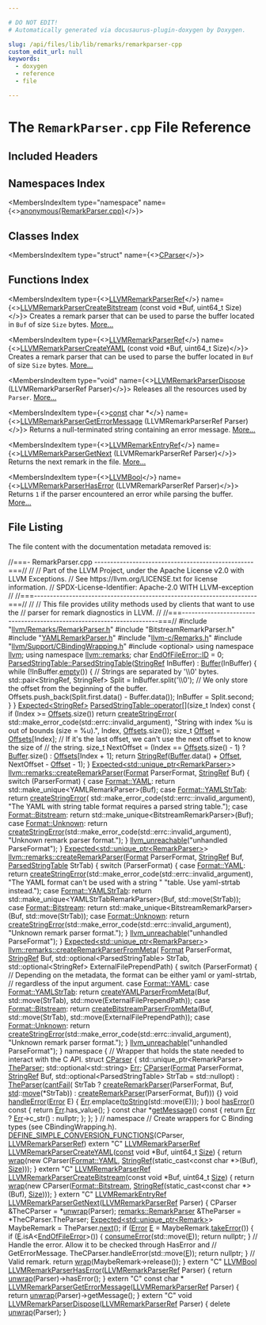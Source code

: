 ```yaml
---

# DO NOT EDIT!
# Automatically generated via docusaurus-plugin-doxygen by Doxygen.

slug: /api/files/lib/lib/remarks/remarkparser-cpp
custom_edit_url: null
keywords:
  - doxygen
  - reference
  - file

---
```





# The `RemarkParser.cpp` File Reference

<DoxygenPage pluginConfig={pluginConfig}>



## Included Headers

<IncludesList>
<IncludesListItem
  filePath="llvm/Remarks/RemarkParser.h"
  permalink="/docs/api/files/include/include/llvm/include/llvm/remarks/remarkparser-h"
  isLocal="true" />
<IncludesListItem
  filePath="BitstreamRemarkParser.h"
  permalink=""
  isLocal="true" />
<IncludesListItem
  filePath="YAMLRemarkParser.h"
  permalink="/docs/api/files/lib/lib/remarks/yamlremarkparser-h"
  isLocal="true" />
<IncludesListItem
  filePath="llvm-c/Remarks.h"
  permalink="/docs/api/files/include/include/llvm-c/remarks-h"
  isLocal="true" />
<IncludesListItem
  filePath="llvm/Support/CBindingWrapping.h"
  permalink="/docs/api/files/include/include/llvm/include/llvm/support/cbindingwrapping-h"
  isLocal="true" />
<IncludesListItem
  filePath="optional"
  permalink=""
  isLocal="false" />
</IncludesList>

## Namespaces Index

<MembersIndex>

<MembersIndexItem
  type="namespace"
  name={<><a href="/docs/api/namespaces/anonymous-remarkparser-cpp-">anonymous&#123;RemarkParser.cpp&#125;</a></>}>
</MembersIndexItem>

</MembersIndex>

## Classes Index

<MembersIndex>

<MembersIndexItem
  type="struct"
  name={<><a href="/docs/api/structs/anonymous-namespace-remarkparser-cpp-/cparser">CParser</a></>}>
</MembersIndexItem>

</MembersIndex>

## Functions Index

<MembersIndex>

<MembersIndexItem
  type={<><a href="/docs/api/groups/llvmcremarks/#ga8065752effe66fd6b55586f04028cccd">LLVMRemarkParserRef</a></>}
  name={<><a href="/docs/api/groups/llvmcremarks/#ga3876e400217122e91a34c002981bc82d">LLVMRemarkParserCreateBitstream</a> (const void &#42;Buf, uint64&#95;t Size)</>}>
Creates a remark parser that can be used to parse the buffer located in <code>Buf</code> of size <code>Size</code> bytes. <a href="/docs/api/groups/llvmcremarks/#ga3876e400217122e91a34c002981bc82d">More...</a>
</MembersIndexItem>

<MembersIndexItem
  type={<><a href="/docs/api/groups/llvmcremarks/#ga8065752effe66fd6b55586f04028cccd">LLVMRemarkParserRef</a></>}
  name={<><a href="/docs/api/groups/llvmcremarks/#ga67a4d14fa2dd7a2908b0888dc1ffbd8d">LLVMRemarkParserCreateYAML</a> (const void &#42;Buf, uint64&#95;t Size)</>}>
Creates a remark parser that can be used to parse the buffer located in <code>Buf</code> of size <code>Size</code> bytes. <a href="/docs/api/groups/llvmcremarks/#ga67a4d14fa2dd7a2908b0888dc1ffbd8d">More...</a>
</MembersIndexItem>

<MembersIndexItem
  type="void"
  name={<><a href="/docs/api/groups/llvmcremarks/#gad7ebecfc91d543900784cb97c6302d47">LLVMRemarkParserDispose</a> (LLVMRemarkParserRef Parser)</>}>
Releases all the resources used by <code>Parser</code>. <a href="/docs/api/groups/llvmcremarks/#gad7ebecfc91d543900784cb97c6302d47">More...</a>
</MembersIndexItem>

<MembersIndexItem
  type={<><a href="/docs/api/files/lib/lib/target/lib/target/aarch64/aarch64promoteconstant-cpp/#a90f8350fecae261c25be85d38b451bff">const</a> char &#42;</>}
  name={<><a href="/docs/api/groups/llvmcremarks/#gab870147e749d296c569783d7539b6656">LLVMRemarkParserGetErrorMessage</a> (LLVMRemarkParserRef Parser)</>}>
Returns a null-terminated string containing an error message. <a href="/docs/api/groups/llvmcremarks/#gab870147e749d296c569783d7539b6656">More...</a>
</MembersIndexItem>

<MembersIndexItem
  type={<><a href="/docs/api/groups/llvmcremarks/#ga124978db2f97610eed656328fe801d64">LLVMRemarkEntryRef</a></>}
  name={<><a href="/docs/api/groups/llvmcremarks/#gada1d7ab2d57b735d67fa095bc099cc7f">LLVMRemarkParserGetNext</a> (LLVMRemarkParserRef Parser)</>}>
Returns the next remark in the file. <a href="/docs/api/groups/llvmcremarks/#gada1d7ab2d57b735d67fa095bc099cc7f">More...</a>
</MembersIndexItem>

<MembersIndexItem
  type={<><a href="/docs/api/groups/llvmcsupporttypes/#ga209de0bceb13179a973c6a45211617bd">LLVMBool</a></>}
  name={<><a href="/docs/api/groups/llvmcremarks/#ga88083b5d141c27d1dd14dc4d2f0f81a2">LLVMRemarkParserHasError</a> (LLVMRemarkParserRef Parser)</>}>
Returns <code>1</code> if the parser encountered an error while parsing the buffer. <a href="/docs/api/groups/llvmcremarks/#ga88083b5d141c27d1dd14dc4d2f0f81a2">More...</a>
</MembersIndexItem>

</MembersIndex>


## File Listing

The file content with the documentation metadata removed is:

<ProgramListing>

<Link id="l00001" /><CodeLine lineNumber="1"><span class="doxyHighlightComment">//===- RemarkParser.cpp --------------------------------------------------===//</span></CodeLine>
<Link id="l00002" /><CodeLine lineNumber="2"><span class="doxyHighlightComment">//</span></CodeLine>
<Link id="l00003" /><CodeLine lineNumber="3"><span class="doxyHighlightComment">// Part of the LLVM Project, under the Apache License v2.0 with LLVM Exceptions.</span></CodeLine>
<Link id="l00004" /><CodeLine lineNumber="4"><span class="doxyHighlightComment">// See https://llvm.org/LICENSE.txt for license information.</span></CodeLine>
<Link id="l00005" /><CodeLine lineNumber="5"><span class="doxyHighlightComment">// SPDX-License-Identifier: Apache-2.0 WITH LLVM-exception</span></CodeLine>
<Link id="l00006" /><CodeLine lineNumber="6"><span class="doxyHighlightComment">//</span></CodeLine>
<Link id="l00007" /><CodeLine lineNumber="7"><span class="doxyHighlightComment">//===----------------------------------------------------------------------===//</span></CodeLine>
<Link id="l00008" /><CodeLine lineNumber="8"><span class="doxyHighlightComment">//</span></CodeLine>
<Link id="l00009" /><CodeLine lineNumber="9"><span class="doxyHighlightComment">// This file provides utility methods used by clients that want to use the</span></CodeLine>
<Link id="l00010" /><CodeLine lineNumber="10"><span class="doxyHighlightComment">// parser for remark diagnostics in LLVM.</span></CodeLine>
<Link id="l00011" /><CodeLine lineNumber="11"><span class="doxyHighlightComment">//</span></CodeLine>
<Link id="l00012" /><CodeLine lineNumber="12"><span class="doxyHighlightComment">//===----------------------------------------------------------------------===//</span></CodeLine>
<Link id="l00013" /><CodeLine lineNumber="13"></CodeLine>
<Link id="l00014" /><CodeLine lineNumber="14"><span class="doxyHighlightPreprocessor">#include &quot;<a href="/docs/api/files/include/include/llvm/include/llvm/remarks/remarkparser-h">llvm/Remarks/RemarkParser.h</a>&quot;</span></CodeLine>
<Link id="l00015" /><CodeLine lineNumber="15"><span class="doxyHighlightPreprocessor">#include &quot;BitstreamRemarkParser.h&quot;</span></CodeLine>
<Link id="l00016" /><CodeLine lineNumber="16"><span class="doxyHighlightPreprocessor">#include &quot;<a href="/docs/api/files/lib/lib/remarks/yamlremarkparser-h">YAMLRemarkParser.h</a>&quot;</span></CodeLine>
<Link id="l00017" /><CodeLine lineNumber="17"><span class="doxyHighlightPreprocessor">#include &quot;<a href="/docs/api/files/include/include/llvm-c/remarks-h">llvm-c/Remarks.h</a>&quot;</span></CodeLine>
<Link id="l00018" /><CodeLine lineNumber="18"><span class="doxyHighlightPreprocessor">#include &quot;<a href="/docs/api/files/include/include/llvm/include/llvm/support/cbindingwrapping-h">llvm/Support/CBindingWrapping.h</a>&quot;</span></CodeLine>
<Link id="l00019" /><CodeLine lineNumber="19"><span class="doxyHighlightPreprocessor">#include &lt;optional&gt;</span></CodeLine>
<Link id="l00020" /><CodeLine lineNumber="20"></CodeLine>
<Link id="l00021" /><CodeLine lineNumber="21"><span class="doxyHighlightKeyword">using namespace </span><span class="doxyHighlight"><a href="/docs/api/namespaces/llvm">llvm</a>;</span></CodeLine>
<Link id="l00022" /><CodeLine lineNumber="22"><span class="doxyHighlightKeyword">using namespace </span><span class="doxyHighlight"><a href="/docs/api/namespaces/llvm/remarks">llvm::remarks</a>;</span></CodeLine>
<Link id="l00023" /><CodeLine lineNumber="23"></CodeLine>
<Link id="l00024" /><CodeLine lineNumber="24"><span class="doxyHighlightKeywordType">char</span><span class="doxyHighlight"> <a href="/docs/api/classes/llvm/remarks/endoffileerror/#a7755a450b722c556c1517df75e27bfb9">EndOfFileError::ID</a> = 0;</span></CodeLine>
<Link id="l00025" /><CodeLine lineNumber="25"></CodeLine>
<Link id="l00026" /><CodeLine lineNumber="26" lineLink="/docs/api/structs/llvm/remarks/parsedstringtable/#ade4e99d5844b81145b0a95e2102e8bd4"><span class="doxyHighlight"><a href="/docs/api/structs/llvm/remarks/parsedstringtable/#ade4e99d5844b81145b0a95e2102e8bd4">ParsedStringTable::ParsedStringTable</a>(<a href="/docs/api/classes/llvm/stringref">StringRef</a> InBuffer) : <a href="/docs/api/structs/llvm/remarks/parsedstringtable/#a988d492ea778ee61446b6172408ebaf2">Buffer</a>(InBuffer) &#123;</span></CodeLine>
<Link id="l00027" /><CodeLine lineNumber="27"><span class="doxyHighlight">  </span><span class="doxyHighlightKeywordFlow">while</span><span class="doxyHighlight"> (!InBuffer.<a href="/docs/api/classes/llvm/stringref/#a2dc80c585ad5882da8cae7b5968f7e74">empty</a>()) &#123;</span></CodeLine>
<Link id="l00028" /><CodeLine lineNumber="28"><span class="doxyHighlight">    </span><span class="doxyHighlightComment">// Strings are separated by &#39;\\0&#39; bytes.</span></CodeLine>
<Link id="l00029" /><CodeLine lineNumber="29"><span class="doxyHighlight">    std::pair&lt;StringRef, StringRef&gt; Split = InBuffer.split(</span><span class="doxyHighlightStringLiteral">&#39;\\0&#39;</span><span class="doxyHighlight">);</span></CodeLine>
<Link id="l00030" /><CodeLine lineNumber="30"><span class="doxyHighlight">    </span><span class="doxyHighlightComment">// We only store the offset from the beginning of the buffer.</span></CodeLine>
<Link id="l00031" /><CodeLine lineNumber="31"><span class="doxyHighlight">    Offsets.push&#95;back(Split.first.data() - Buffer.data());</span></CodeLine>
<Link id="l00032" /><CodeLine lineNumber="32"><span class="doxyHighlight">    InBuffer = Split.second;</span></CodeLine>
<Link id="l00033" /><CodeLine lineNumber="33"><span class="doxyHighlight">  &#125;</span></CodeLine>
<Link id="l00034" /><CodeLine lineNumber="34"><span class="doxyHighlight">&#125;</span></CodeLine>
<Link id="l00035" /><CodeLine lineNumber="35"></CodeLine>
<Link id="l00036" /><CodeLine lineNumber="36" lineLink="/docs/api/structs/llvm/remarks/parsedstringtable/#a1d30d05532bbb89c392e15229d34331a"><span class="doxyHighlight"><a href="/docs/api/classes/llvm/expected">Expected&lt;StringRef&gt;</a> <a href="/docs/api/structs/llvm/remarks/parsedstringtable/#a1d30d05532bbb89c392e15229d34331a">ParsedStringTable::operator&#91;&#93;</a>(</span><span class="doxyHighlightKeywordType">size&#95;t</span><span class="doxyHighlight"> Index)</span><span class="doxyHighlightKeyword"> const </span><span class="doxyHighlight">&#123;</span></CodeLine>
<Link id="l00037" /><CodeLine lineNumber="37"><span class="doxyHighlight">  </span><span class="doxyHighlightKeywordFlow">if</span><span class="doxyHighlight"> (Index &gt;= <a href="/docs/api/structs/llvm/remarks/parsedstringtable/#a43fd6579c3145b4bd9cb2fe8fda0838b">Offsets</a>.size())</span></CodeLine>
<Link id="l00038" /><CodeLine lineNumber="38"><span class="doxyHighlight">    </span><span class="doxyHighlightKeywordFlow">return</span><span class="doxyHighlight"> <a href="/docs/api/namespaces/llvm/#a4d2fd926089a58d482fb67a362e11bad">createStringError</a>(</span></CodeLine>
<Link id="l00039" /><CodeLine lineNumber="39"><span class="doxyHighlight">        std::make&#95;error&#95;code(std::errc::invalid&#95;argument),</span></CodeLine>
<Link id="l00040" /><CodeLine lineNumber="40"><span class="doxyHighlight">        </span><span class="doxyHighlightStringLiteral">&quot;String with index %u is out of bounds (size = %u).&quot;</span><span class="doxyHighlight">, Index,</span></CodeLine>
<Link id="l00041" /><CodeLine lineNumber="41"><span class="doxyHighlight">        <a href="/docs/api/structs/llvm/remarks/parsedstringtable/#a43fd6579c3145b4bd9cb2fe8fda0838b">Offsets</a>.size());</span></CodeLine>
<Link id="l00042" /><CodeLine lineNumber="42"></CodeLine>
<Link id="l00043" /><CodeLine lineNumber="43"><span class="doxyHighlight">  </span><span class="doxyHighlightKeywordType">size&#95;t</span><span class="doxyHighlight"> <a href="/docs/api/namespaces/llvm/#a05f5b9a11bdcc5feba62899f95dcf878a3134224cba2545bc57954d3b072aebb4">Offset</a> = <a href="/docs/api/structs/llvm/remarks/parsedstringtable/#a43fd6579c3145b4bd9cb2fe8fda0838b">Offsets</a>&#91;Index&#93;;</span></CodeLine>
<Link id="l00044" /><CodeLine lineNumber="44"><span class="doxyHighlight">  </span><span class="doxyHighlightComment">// If it&#39;s the last offset, we can&#39;t use the next offset to know the size of</span></CodeLine>
<Link id="l00045" /><CodeLine lineNumber="45"><span class="doxyHighlight">  </span><span class="doxyHighlightComment">// the string.</span></CodeLine>
<Link id="l00046" /><CodeLine lineNumber="46"><span class="doxyHighlight">  </span><span class="doxyHighlightKeywordType">size&#95;t</span><span class="doxyHighlight"> NextOffset =</span></CodeLine>
<Link id="l00047" /><CodeLine lineNumber="47"><span class="doxyHighlight">      (Index == <a href="/docs/api/structs/llvm/remarks/parsedstringtable/#a43fd6579c3145b4bd9cb2fe8fda0838b">Offsets</a>.size() - 1) ? <a href="/docs/api/structs/llvm/remarks/parsedstringtable/#a988d492ea778ee61446b6172408ebaf2">Buffer</a>.size() : <a href="/docs/api/structs/llvm/remarks/parsedstringtable/#a43fd6579c3145b4bd9cb2fe8fda0838b">Offsets</a>&#91;Index + 1&#93;;</span></CodeLine>
<Link id="l00048" /><CodeLine lineNumber="48"><span class="doxyHighlight">  </span><span class="doxyHighlightKeywordFlow">return</span><span class="doxyHighlight"> <a href="/docs/api/classes/llvm/stringref">StringRef</a>(<a href="/docs/api/structs/llvm/remarks/parsedstringtable/#a988d492ea778ee61446b6172408ebaf2">Buffer</a>.data() + <a href="/docs/api/namespaces/llvm/#a05f5b9a11bdcc5feba62899f95dcf878a3134224cba2545bc57954d3b072aebb4">Offset</a>, NextOffset - <a href="/docs/api/namespaces/llvm/#a05f5b9a11bdcc5feba62899f95dcf878a3134224cba2545bc57954d3b072aebb4">Offset</a> - 1);</span></CodeLine>
<Link id="l00049" /><CodeLine lineNumber="49"><span class="doxyHighlight">&#125;</span></CodeLine>
<Link id="l00050" /><CodeLine lineNumber="50"></CodeLine>
<Link id="l00051" /><CodeLine lineNumber="51"><span class="doxyHighlight"><a href="/docs/api/classes/llvm/expected">Expected&lt;std::unique&#95;ptr&lt;RemarkParser&gt;</a>&gt;</span></CodeLine>
<Link id="l00052" /><CodeLine lineNumber="52" lineLink="/docs/api/namespaces/llvm/remarks/#a9d841f37708f19fa03308aa42b168c14"><span class="doxyHighlight"><a href="/docs/api/namespaces/llvm/remarks/#a9d841f37708f19fa03308aa42b168c14">llvm::remarks::createRemarkParser</a>(<a href="/docs/api/namespaces/llvm/remarks/#a6e038f443b9029221c590524f08be0be">Format</a> ParserFormat, <a href="/docs/api/classes/llvm/stringref">StringRef</a> Buf) &#123;</span></CodeLine>
<Link id="l00053" /><CodeLine lineNumber="53"><span class="doxyHighlight">  </span><span class="doxyHighlightKeywordFlow">switch</span><span class="doxyHighlight"> (ParserFormat) &#123;</span></CodeLine>
<Link id="l00054" /><CodeLine lineNumber="54"><span class="doxyHighlight">  </span><span class="doxyHighlightKeywordFlow">case</span><span class="doxyHighlight"> <a href="/docs/api/namespaces/llvm/remarks/#a6e038f443b9029221c590524f08be0bea9463f87bbed1fcdacfb8d40e185ca2bc">Format::YAML</a>:</span></CodeLine>
<Link id="l00055" /><CodeLine lineNumber="55"><span class="doxyHighlight">    </span><span class="doxyHighlightKeywordFlow">return</span><span class="doxyHighlight"> std::make&#95;unique&lt;YAMLRemarkParser&gt;(Buf);</span></CodeLine>
<Link id="l00056" /><CodeLine lineNumber="56"><span class="doxyHighlight">  </span><span class="doxyHighlightKeywordFlow">case</span><span class="doxyHighlight"> <a href="/docs/api/namespaces/llvm/remarks/#a6e038f443b9029221c590524f08be0bea8bc4f729719767dd102c6ac3e55adf1d">Format::YAMLStrTab</a>:</span></CodeLine>
<Link id="l00057" /><CodeLine lineNumber="57"><span class="doxyHighlight">    </span><span class="doxyHighlightKeywordFlow">return</span><span class="doxyHighlight"> <a href="/docs/api/namespaces/llvm/#a4d2fd926089a58d482fb67a362e11bad">createStringError</a>(</span></CodeLine>
<Link id="l00058" /><CodeLine lineNumber="58"><span class="doxyHighlight">        std::make&#95;error&#95;code(std::errc::invalid&#95;argument),</span></CodeLine>
<Link id="l00059" /><CodeLine lineNumber="59"><span class="doxyHighlight">        </span><span class="doxyHighlightStringLiteral">&quot;The YAML with string table format requires a parsed string table.&quot;</span><span class="doxyHighlight">);</span></CodeLine>
<Link id="l00060" /><CodeLine lineNumber="60"><span class="doxyHighlight">  </span><span class="doxyHighlightKeywordFlow">case</span><span class="doxyHighlight"> <a href="/docs/api/namespaces/llvm/remarks/#a6e038f443b9029221c590524f08be0bea0b79eab5aacf81d139c4eaec818a549a">Format::Bitstream</a>:</span></CodeLine>
<Link id="l00061" /><CodeLine lineNumber="61"><span class="doxyHighlight">    </span><span class="doxyHighlightKeywordFlow">return</span><span class="doxyHighlight"> std::make&#95;unique&lt;BitstreamRemarkParser&gt;(Buf);</span></CodeLine>
<Link id="l00062" /><CodeLine lineNumber="62"><span class="doxyHighlight">  </span><span class="doxyHighlightKeywordFlow">case</span><span class="doxyHighlight"> <a href="/docs/api/namespaces/llvm/remarks/#a6e038f443b9029221c590524f08be0bea88183b946cc5f0e8c96b2e66e1c74a7e">Format::Unknown</a>:</span></CodeLine>
<Link id="l00063" /><CodeLine lineNumber="63"><span class="doxyHighlight">    </span><span class="doxyHighlightKeywordFlow">return</span><span class="doxyHighlight"> <a href="/docs/api/namespaces/llvm/#a4d2fd926089a58d482fb67a362e11bad">createStringError</a>(std::make&#95;error&#95;code(std::errc::invalid&#95;argument),</span></CodeLine>
<Link id="l00064" /><CodeLine lineNumber="64"><span class="doxyHighlight">                             </span><span class="doxyHighlightStringLiteral">&quot;Unknown remark parser format.&quot;</span><span class="doxyHighlight">);</span></CodeLine>
<Link id="l00065" /><CodeLine lineNumber="65"><span class="doxyHighlight">  &#125;</span></CodeLine>
<Link id="l00066" /><CodeLine lineNumber="66"><span class="doxyHighlight">  <a href="/docs/api/files/include/include/llvm/include/llvm/support/errorhandling-h/#ace243f5c25697a1107cce46626b3dc94">llvm&#95;unreachable</a>(</span><span class="doxyHighlightStringLiteral">&quot;unhandled ParseFormat&quot;</span><span class="doxyHighlight">);</span></CodeLine>
<Link id="l00067" /><CodeLine lineNumber="67"><span class="doxyHighlight">&#125;</span></CodeLine>
<Link id="l00068" /><CodeLine lineNumber="68"></CodeLine>
<Link id="l00069" /><CodeLine lineNumber="69"><span class="doxyHighlight"><a href="/docs/api/classes/llvm/expected">Expected&lt;std::unique&#95;ptr&lt;RemarkParser&gt;</a>&gt;</span></CodeLine>
<Link id="l00070" /><CodeLine lineNumber="70" lineLink="/docs/api/namespaces/llvm/remarks/#a068a06d8af6a70bbf96e3941904670c4"><span class="doxyHighlight"><a href="/docs/api/namespaces/llvm/remarks/#a9d841f37708f19fa03308aa42b168c14">llvm::remarks::createRemarkParser</a>(<a href="/docs/api/namespaces/llvm/remarks/#a6e038f443b9029221c590524f08be0be">Format</a> ParserFormat, <a href="/docs/api/classes/llvm/stringref">StringRef</a> Buf,</span></CodeLine>
<Link id="l00071" /><CodeLine lineNumber="71"><span class="doxyHighlight">                                  <a href="/docs/api/structs/llvm/remarks/parsedstringtable">ParsedStringTable</a> StrTab) &#123;</span></CodeLine>
<Link id="l00072" /><CodeLine lineNumber="72"><span class="doxyHighlight">  </span><span class="doxyHighlightKeywordFlow">switch</span><span class="doxyHighlight"> (ParserFormat) &#123;</span></CodeLine>
<Link id="l00073" /><CodeLine lineNumber="73"><span class="doxyHighlight">  </span><span class="doxyHighlightKeywordFlow">case</span><span class="doxyHighlight"> <a href="/docs/api/namespaces/llvm/remarks/#a6e038f443b9029221c590524f08be0bea9463f87bbed1fcdacfb8d40e185ca2bc">Format::YAML</a>:</span></CodeLine>
<Link id="l00074" /><CodeLine lineNumber="74"><span class="doxyHighlight">    </span><span class="doxyHighlightKeywordFlow">return</span><span class="doxyHighlight"> <a href="/docs/api/namespaces/llvm/#a4d2fd926089a58d482fb67a362e11bad">createStringError</a>(std::make&#95;error&#95;code(std::errc::invalid&#95;argument),</span></CodeLine>
<Link id="l00075" /><CodeLine lineNumber="75"><span class="doxyHighlight">                             </span><span class="doxyHighlightStringLiteral">&quot;The YAML format can&#39;t be used with a string &quot;</span></CodeLine>
<Link id="l00076" /><CodeLine lineNumber="76"><span class="doxyHighlight">                             </span><span class="doxyHighlightStringLiteral">&quot;table. Use yaml-strtab instead.&quot;</span><span class="doxyHighlight">);</span></CodeLine>
<Link id="l00077" /><CodeLine lineNumber="77"><span class="doxyHighlight">  </span><span class="doxyHighlightKeywordFlow">case</span><span class="doxyHighlight"> <a href="/docs/api/namespaces/llvm/remarks/#a6e038f443b9029221c590524f08be0bea8bc4f729719767dd102c6ac3e55adf1d">Format::YAMLStrTab</a>:</span></CodeLine>
<Link id="l00078" /><CodeLine lineNumber="78"><span class="doxyHighlight">    </span><span class="doxyHighlightKeywordFlow">return</span><span class="doxyHighlight"> std::make&#95;unique&lt;YAMLStrTabRemarkParser&gt;(Buf, std::move(StrTab));</span></CodeLine>
<Link id="l00079" /><CodeLine lineNumber="79"><span class="doxyHighlight">  </span><span class="doxyHighlightKeywordFlow">case</span><span class="doxyHighlight"> <a href="/docs/api/namespaces/llvm/remarks/#a6e038f443b9029221c590524f08be0bea0b79eab5aacf81d139c4eaec818a549a">Format::Bitstream</a>:</span></CodeLine>
<Link id="l00080" /><CodeLine lineNumber="80"><span class="doxyHighlight">    </span><span class="doxyHighlightKeywordFlow">return</span><span class="doxyHighlight"> std::make&#95;unique&lt;BitstreamRemarkParser&gt;(Buf, std::move(StrTab));</span></CodeLine>
<Link id="l00081" /><CodeLine lineNumber="81"><span class="doxyHighlight">  </span><span class="doxyHighlightKeywordFlow">case</span><span class="doxyHighlight"> <a href="/docs/api/namespaces/llvm/remarks/#a6e038f443b9029221c590524f08be0bea88183b946cc5f0e8c96b2e66e1c74a7e">Format::Unknown</a>:</span></CodeLine>
<Link id="l00082" /><CodeLine lineNumber="82"><span class="doxyHighlight">    </span><span class="doxyHighlightKeywordFlow">return</span><span class="doxyHighlight"> <a href="/docs/api/namespaces/llvm/#a4d2fd926089a58d482fb67a362e11bad">createStringError</a>(std::make&#95;error&#95;code(std::errc::invalid&#95;argument),</span></CodeLine>
<Link id="l00083" /><CodeLine lineNumber="83"><span class="doxyHighlight">                             </span><span class="doxyHighlightStringLiteral">&quot;Unknown remark parser format.&quot;</span><span class="doxyHighlight">);</span></CodeLine>
<Link id="l00084" /><CodeLine lineNumber="84"><span class="doxyHighlight">  &#125;</span></CodeLine>
<Link id="l00085" /><CodeLine lineNumber="85"><span class="doxyHighlight">  <a href="/docs/api/files/include/include/llvm/include/llvm/support/errorhandling-h/#ace243f5c25697a1107cce46626b3dc94">llvm&#95;unreachable</a>(</span><span class="doxyHighlightStringLiteral">&quot;unhandled ParseFormat&quot;</span><span class="doxyHighlight">);</span></CodeLine>
<Link id="l00086" /><CodeLine lineNumber="86"><span class="doxyHighlight">&#125;</span></CodeLine>
<Link id="l00087" /><CodeLine lineNumber="87"></CodeLine>
<Link id="l00088" /><CodeLine lineNumber="88"><span class="doxyHighlight"><a href="/docs/api/classes/llvm/expected">Expected&lt;std::unique&#95;ptr&lt;RemarkParser&gt;</a>&gt;</span></CodeLine>
<Link id="l00089" /><CodeLine lineNumber="89" lineLink="/docs/api/namespaces/llvm/remarks/#a9b0d185878d538e933f92e5827653169"><span class="doxyHighlight"><a href="/docs/api/namespaces/llvm/remarks/#a9b0d185878d538e933f92e5827653169">llvm::remarks::createRemarkParserFromMeta</a>(</span></CodeLine>
<Link id="l00090" /><CodeLine lineNumber="90"><span class="doxyHighlight">    <a href="/docs/api/namespaces/llvm/remarks/#a6e038f443b9029221c590524f08be0be">Format</a> ParserFormat, <a href="/docs/api/classes/llvm/stringref">StringRef</a> Buf, std::optional&lt;ParsedStringTable&gt; StrTab,</span></CodeLine>
<Link id="l00091" /><CodeLine lineNumber="91"><span class="doxyHighlight">    std::optional&lt;StringRef&gt; ExternalFilePrependPath) &#123;</span></CodeLine>
<Link id="l00092" /><CodeLine lineNumber="92"><span class="doxyHighlight">  </span><span class="doxyHighlightKeywordFlow">switch</span><span class="doxyHighlight"> (ParserFormat) &#123;</span></CodeLine>
<Link id="l00093" /><CodeLine lineNumber="93"><span class="doxyHighlight">  </span><span class="doxyHighlightComment">// Depending on the metadata, the format can be either yaml or yaml-strtab,</span></CodeLine>
<Link id="l00094" /><CodeLine lineNumber="94"><span class="doxyHighlight">  </span><span class="doxyHighlightComment">// regardless of the input argument.</span></CodeLine>
<Link id="l00095" /><CodeLine lineNumber="95"><span class="doxyHighlight">  </span><span class="doxyHighlightKeywordFlow">case</span><span class="doxyHighlight"> <a href="/docs/api/namespaces/llvm/remarks/#a6e038f443b9029221c590524f08be0bea9463f87bbed1fcdacfb8d40e185ca2bc">Format::YAML</a>:</span></CodeLine>
<Link id="l00096" /><CodeLine lineNumber="96"><span class="doxyHighlight">  </span><span class="doxyHighlightKeywordFlow">case</span><span class="doxyHighlight"> <a href="/docs/api/namespaces/llvm/remarks/#a6e038f443b9029221c590524f08be0bea8bc4f729719767dd102c6ac3e55adf1d">Format::YAMLStrTab</a>:</span></CodeLine>
<Link id="l00097" /><CodeLine lineNumber="97"><span class="doxyHighlight">    </span><span class="doxyHighlightKeywordFlow">return</span><span class="doxyHighlight"> <a href="/docs/api/namespaces/llvm/remarks/#ae465be28151991b2345f467899ddb5e5">createYAMLParserFromMeta</a>(Buf, std::move(StrTab),</span></CodeLine>
<Link id="l00098" /><CodeLine lineNumber="98"><span class="doxyHighlight">                                    std::move(ExternalFilePrependPath));</span></CodeLine>
<Link id="l00099" /><CodeLine lineNumber="99"><span class="doxyHighlight">  </span><span class="doxyHighlightKeywordFlow">case</span><span class="doxyHighlight"> <a href="/docs/api/namespaces/llvm/remarks/#a6e038f443b9029221c590524f08be0bea0b79eab5aacf81d139c4eaec818a549a">Format::Bitstream</a>:</span></CodeLine>
<Link id="l00100" /><CodeLine lineNumber="100"><span class="doxyHighlight">    </span><span class="doxyHighlightKeywordFlow">return</span><span class="doxyHighlight"> <a href="/docs/api/namespaces/llvm/remarks/#a2d4315e24acdc204396b98bcc90a1399">createBitstreamParserFromMeta</a>(Buf, std::move(StrTab),</span></CodeLine>
<Link id="l00101" /><CodeLine lineNumber="101"><span class="doxyHighlight">                                         std::move(ExternalFilePrependPath));</span></CodeLine>
<Link id="l00102" /><CodeLine lineNumber="102"><span class="doxyHighlight">  </span><span class="doxyHighlightKeywordFlow">case</span><span class="doxyHighlight"> <a href="/docs/api/namespaces/llvm/remarks/#a6e038f443b9029221c590524f08be0bea88183b946cc5f0e8c96b2e66e1c74a7e">Format::Unknown</a>:</span></CodeLine>
<Link id="l00103" /><CodeLine lineNumber="103"><span class="doxyHighlight">    </span><span class="doxyHighlightKeywordFlow">return</span><span class="doxyHighlight"> <a href="/docs/api/namespaces/llvm/#a4d2fd926089a58d482fb67a362e11bad">createStringError</a>(std::make&#95;error&#95;code(std::errc::invalid&#95;argument),</span></CodeLine>
<Link id="l00104" /><CodeLine lineNumber="104"><span class="doxyHighlight">                             </span><span class="doxyHighlightStringLiteral">&quot;Unknown remark parser format.&quot;</span><span class="doxyHighlight">);</span></CodeLine>
<Link id="l00105" /><CodeLine lineNumber="105"><span class="doxyHighlight">  &#125;</span></CodeLine>
<Link id="l00106" /><CodeLine lineNumber="106"><span class="doxyHighlight">  <a href="/docs/api/files/include/include/llvm/include/llvm/support/errorhandling-h/#ace243f5c25697a1107cce46626b3dc94">llvm&#95;unreachable</a>(</span><span class="doxyHighlightStringLiteral">&quot;unhandled ParseFormat&quot;</span><span class="doxyHighlight">);</span></CodeLine>
<Link id="l00107" /><CodeLine lineNumber="107"><span class="doxyHighlight">&#125;</span></CodeLine>
<Link id="l00108" /><CodeLine lineNumber="108"></CodeLine>
<Link id="l00109" /><CodeLine lineNumber="109" lineLink="/docs/api/namespaces/anonymous-remarkparser-cpp-"><span class="doxyHighlightKeyword">namespace </span><span class="doxyHighlight">&#123;</span></CodeLine>
<Link id="l00110" /><CodeLine lineNumber="110"><span class="doxyHighlightComment">// Wrapper that holds the state needed to interact with the C API.</span></CodeLine>
<Link id="l00111" /><CodeLine lineNumber="111" lineLink="/docs/api/structs/anonymous-namespace-remarkparser-cpp-/cparser"><span class="doxyHighlightKeyword">struct </span><span class="doxyHighlight"><a href="/docs/api/structs/anonymous-namespace-remarkparser-cpp-/cparser/#a08ab32cc551cee7304caae7163d83c76">CParser</a> &#123;</span></CodeLine>
<Link id="l00112" /><CodeLine lineNumber="112" lineLink="/docs/api/structs/anonymous-namespace-remarkparser-cpp-/cparser/#a1ce9791815d1023cb098d252d832b1ae"><span class="doxyHighlight">  std::unique&#95;ptr&lt;RemarkParser&gt; <a href="/docs/api/structs/anonymous-namespace-remarkparser-cpp-/cparser/#a1ce9791815d1023cb098d252d832b1ae">TheParser</a>;</span></CodeLine>
<Link id="l00113" /><CodeLine lineNumber="113" lineLink="/docs/api/structs/anonymous-namespace-remarkparser-cpp-/cparser/#a8e28c77fd70bd8b14f27079600b80151"><span class="doxyHighlight">  std::optional&lt;std::string&gt; <a href="/docs/api/structs/anonymous-namespace-remarkparser-cpp-/cparser/#a8e28c77fd70bd8b14f27079600b80151">Err</a>;</span></CodeLine>
<Link id="l00114" /><CodeLine lineNumber="114"></CodeLine>
<Link id="l00115" /><CodeLine lineNumber="115" lineLink="/docs/api/structs/anonymous-namespace-remarkparser-cpp-/cparser/#a08ab32cc551cee7304caae7163d83c76"><span class="doxyHighlight">  <a href="/docs/api/structs/anonymous-namespace-remarkparser-cpp-/cparser/#a08ab32cc551cee7304caae7163d83c76">CParser</a>(<a href="/docs/api/namespaces/llvm/remarks/#a6e038f443b9029221c590524f08be0be">Format</a> ParserFormat, <a href="/docs/api/classes/llvm/stringref">StringRef</a> Buf,</span></CodeLine>
<Link id="l00116" /><CodeLine lineNumber="116"><span class="doxyHighlight">          std::optional&lt;ParsedStringTable&gt; StrTab = std::nullopt)</span></CodeLine>
<Link id="l00117" /><CodeLine lineNumber="117"><span class="doxyHighlight">      : <a href="/docs/api/structs/anonymous-namespace-remarkparser-cpp-/cparser/#a1ce9791815d1023cb098d252d832b1ae">TheParser</a>(<a href="/docs/api/namespaces/llvm/#aa1e1474f15df639f0d874b21f15666f7">cantFail</a>(</span></CodeLine>
<Link id="l00118" /><CodeLine lineNumber="118"><span class="doxyHighlight">            StrTab ? <a href="/docs/api/namespaces/llvm/remarks/#a9d841f37708f19fa03308aa42b168c14">createRemarkParser</a>(ParserFormat, Buf, <a href="/docs/api/namespaces/std">std</a>::<a href="/docs/api/namespaces/llvm/#abfc9c7ecf70f66901e439f7c04ef3dbb">move</a>(&#42;StrTab))</span></CodeLine>
<Link id="l00119" /><CodeLine lineNumber="119"><span class="doxyHighlight">                   : <a href="/docs/api/namespaces/llvm/remarks/#a9d841f37708f19fa03308aa42b168c14">createRemarkParser</a>(ParserFormat, Buf))) &#123;&#125;</span></CodeLine>
<Link id="l00120" /><CodeLine lineNumber="120"></CodeLine>
<Link id="l00121" /><CodeLine lineNumber="121" lineLink="/docs/api/structs/anonymous-namespace-remarkparser-cpp-/cparser/#af2fb47846018a20a6a1826e34c1310d3"><span class="doxyHighlight">  </span><span class="doxyHighlightKeywordType">void</span><span class="doxyHighlight"> <a href="/docs/api/structs/anonymous-namespace-remarkparser-cpp-/cparser/#af2fb47846018a20a6a1826e34c1310d3">handleError</a>(<a href="/docs/api/classes/llvm/error">Error</a> E) &#123; <a href="/docs/api/structs/anonymous-namespace-remarkparser-cpp-/cparser/#a8e28c77fd70bd8b14f27079600b80151">Err</a>.emplace(<a href="/docs/api/namespaces/llvm/#aba83a013c55b19255697393a10d9165e">toString</a>(std::move(E))); &#125;</span></CodeLine>
<Link id="l00122" /><CodeLine lineNumber="122" lineLink="/docs/api/structs/anonymous-namespace-remarkparser-cpp-/cparser/#a7f014bd51db65f2d32e2d48948d0a3a4"><span class="doxyHighlight">  </span><span class="doxyHighlightKeywordType">bool</span><span class="doxyHighlight"> <a href="/docs/api/structs/anonymous-namespace-remarkparser-cpp-/cparser/#a7f014bd51db65f2d32e2d48948d0a3a4">hasError</a>()</span><span class="doxyHighlightKeyword"> const </span><span class="doxyHighlight">&#123; </span><span class="doxyHighlightKeywordFlow">return</span><span class="doxyHighlight"> <a href="/docs/api/structs/anonymous-namespace-remarkparser-cpp-/cparser/#a8e28c77fd70bd8b14f27079600b80151">Err</a>.has&#95;value(); &#125;</span></CodeLine>
<Link id="l00123" /><CodeLine lineNumber="123" lineLink="/docs/api/structs/anonymous-namespace-remarkparser-cpp-/cparser/#a03592bfc350777eccbe99c7b5d9e8251"><span class="doxyHighlight">  </span><span class="doxyHighlightKeyword">const</span><span class="doxyHighlight"> </span><span class="doxyHighlightKeywordType">char</span><span class="doxyHighlight"> &#42;<a href="/docs/api/structs/anonymous-namespace-remarkparser-cpp-/cparser/#a03592bfc350777eccbe99c7b5d9e8251">getMessage</a>()</span><span class="doxyHighlightKeyword"> const </span><span class="doxyHighlight">&#123; </span><span class="doxyHighlightKeywordFlow">return</span><span class="doxyHighlight"> <a href="/docs/api/structs/anonymous-namespace-remarkparser-cpp-/cparser/#a8e28c77fd70bd8b14f27079600b80151">Err</a> ? <a href="/docs/api/structs/anonymous-namespace-remarkparser-cpp-/cparser/#a8e28c77fd70bd8b14f27079600b80151">Err</a>-&gt;c&#95;str() : </span><span class="doxyHighlightKeyword">nullptr</span><span class="doxyHighlight">; &#125;;</span></CodeLine>
<Link id="l00124" /><CodeLine lineNumber="124"><span class="doxyHighlight">&#125;;</span></CodeLine>
<Link id="l00125" /><CodeLine lineNumber="125"><span class="doxyHighlight">&#125; </span><span class="doxyHighlightComment">// namespace</span></CodeLine>
<Link id="l00126" /><CodeLine lineNumber="126"></CodeLine>
<Link id="l00127" /><CodeLine lineNumber="127"><span class="doxyHighlightComment">// Create wrappers for C Binding types (see CBindingWrapping.h).</span></CodeLine>
<Link id="l00128" /><CodeLine lineNumber="128"><span class="doxyHighlight"><a href="/docs/api/files/include/include/llvm/include/llvm/support/cbindingwrapping-h/#a65c769c08fa9fee7f298ad9c9eee5e05">DEFINE&#95;SIMPLE&#95;CONVERSION&#95;FUNCTIONS</a>(CParser, <a href="/docs/api/groups/llvmcremarks/#ga8065752effe66fd6b55586f04028cccd">LLVMRemarkParserRef</a>)</span></CodeLine>
<Link id="l00129" /><CodeLine lineNumber="129"></CodeLine>
<Link id="l00130" /><CodeLine lineNumber="130" lineLink="/docs/api/groups/llvmcremarks/#ga67a4d14fa2dd7a2908b0888dc1ffbd8d"><span class="doxyHighlight">extern </span><span class="doxyHighlightStringLiteral">&quot;C&quot;</span><span class="doxyHighlight"> <a href="/docs/api/groups/llvmcremarks/#ga8065752effe66fd6b55586f04028cccd">LLVMRemarkParserRef</a> <a href="/docs/api/groups/llvmcremarks/#ga67a4d14fa2dd7a2908b0888dc1ffbd8d">LLVMRemarkParserCreateYAML</a>(<a href="/docs/api/files/lib/lib/target/lib/target/aarch64/aarch64promoteconstant-cpp/#a90f8350fecae261c25be85d38b451bff">const</a> </span><span class="doxyHighlightKeywordType">void</span><span class="doxyHighlight"> &#42;Buf,</span></CodeLine>
<Link id="l00131" /><CodeLine lineNumber="131"><span class="doxyHighlight">                                                          uint64&#95;t <a href="/docs/api/files/lib/lib/analysis/inlineorder-cpp/#a7ee6f0cb51c3b9056199e9a0001fe8c3a6f6cb72d544962fa333e2e34ce64f719">Size</a>) &#123;</span></CodeLine>
<Link id="l00132" /><CodeLine lineNumber="132"><span class="doxyHighlight">  </span><span class="doxyHighlightKeywordFlow">return</span><span class="doxyHighlight"> <a href="/docs/api/namespaces/llvm/#ac9a23c88949ad27ad62f0ee03254ee3a">wrap</a>(</span><span class="doxyHighlightKeyword">new</span><span class="doxyHighlight"> CParser(<a href="/docs/api/namespaces/llvm/remarks/#a6e038f443b9029221c590524f08be0bea9463f87bbed1fcdacfb8d40e185ca2bc">Format::YAML</a>,</span></CodeLine>
<Link id="l00133" /><CodeLine lineNumber="133"><span class="doxyHighlight">                          <a href="/docs/api/classes/llvm/stringref">StringRef</a>(</span><span class="doxyHighlightKeyword">static&#95;cast&lt;</span><span class="doxyHighlightKeyword">const </span><span class="doxyHighlightKeywordType">char</span><span class="doxyHighlight"> &#42;</span><span class="doxyHighlightKeyword">&gt;</span><span class="doxyHighlight">(Buf), <a href="/docs/api/files/lib/lib/analysis/inlineorder-cpp/#a7ee6f0cb51c3b9056199e9a0001fe8c3a6f6cb72d544962fa333e2e34ce64f719">Size</a>)));</span></CodeLine>
<Link id="l00134" /><CodeLine lineNumber="134"><span class="doxyHighlight">&#125;</span></CodeLine>
<Link id="l00135" /><CodeLine lineNumber="135"></CodeLine>
<Link id="l00136" /><CodeLine lineNumber="136" lineLink="/docs/api/groups/llvmcremarks/#ga3876e400217122e91a34c002981bc82d"><span class="doxyHighlightKeyword">extern</span><span class="doxyHighlight"> </span><span class="doxyHighlightStringLiteral">&quot;C&quot;</span><span class="doxyHighlight"> <a href="/docs/api/groups/llvmcremarks/#ga8065752effe66fd6b55586f04028cccd">LLVMRemarkParserRef</a> <a href="/docs/api/groups/llvmcremarks/#ga3876e400217122e91a34c002981bc82d">LLVMRemarkParserCreateBitstream</a>(</span><span class="doxyHighlightKeyword">const</span><span class="doxyHighlight"> </span><span class="doxyHighlightKeywordType">void</span><span class="doxyHighlight"> &#42;Buf,</span></CodeLine>
<Link id="l00137" /><CodeLine lineNumber="137"><span class="doxyHighlight">                                                               uint64&#95;t <a href="/docs/api/files/lib/lib/analysis/inlineorder-cpp/#a7ee6f0cb51c3b9056199e9a0001fe8c3a6f6cb72d544962fa333e2e34ce64f719">Size</a>) &#123;</span></CodeLine>
<Link id="l00138" /><CodeLine lineNumber="138"><span class="doxyHighlight">  </span><span class="doxyHighlightKeywordFlow">return</span><span class="doxyHighlight"> <a href="/docs/api/namespaces/llvm/#ac9a23c88949ad27ad62f0ee03254ee3a">wrap</a>(</span><span class="doxyHighlightKeyword">new</span><span class="doxyHighlight"> CParser(<a href="/docs/api/namespaces/llvm/remarks/#a6e038f443b9029221c590524f08be0bea0b79eab5aacf81d139c4eaec818a549a">Format::Bitstream</a>,</span></CodeLine>
<Link id="l00139" /><CodeLine lineNumber="139"><span class="doxyHighlight">                          <a href="/docs/api/classes/llvm/stringref">StringRef</a>(</span><span class="doxyHighlightKeyword">static&#95;cast&lt;</span><span class="doxyHighlightKeyword">const </span><span class="doxyHighlightKeywordType">char</span><span class="doxyHighlight"> &#42;</span><span class="doxyHighlightKeyword">&gt;</span><span class="doxyHighlight">(Buf), <a href="/docs/api/files/lib/lib/analysis/inlineorder-cpp/#a7ee6f0cb51c3b9056199e9a0001fe8c3a6f6cb72d544962fa333e2e34ce64f719">Size</a>)));</span></CodeLine>
<Link id="l00140" /><CodeLine lineNumber="140"><span class="doxyHighlight">&#125;</span></CodeLine>
<Link id="l00141" /><CodeLine lineNumber="141"></CodeLine>
<Link id="l00142" /><CodeLine lineNumber="142"><span class="doxyHighlightKeyword">extern</span><span class="doxyHighlight"> </span><span class="doxyHighlightStringLiteral">&quot;C&quot;</span><span class="doxyHighlight"> <a href="/docs/api/groups/llvmcremarks/#ga124978db2f97610eed656328fe801d64">LLVMRemarkEntryRef</a></span></CodeLine>
<Link id="l00143" /><CodeLine lineNumber="143" lineLink="/docs/api/groups/llvmcremarks/#gada1d7ab2d57b735d67fa095bc099cc7f"><span class="doxyHighlight"><a href="/docs/api/groups/llvmcremarks/#gada1d7ab2d57b735d67fa095bc099cc7f">LLVMRemarkParserGetNext</a>(<a href="/docs/api/groups/llvmcremarks/#ga8065752effe66fd6b55586f04028cccd">LLVMRemarkParserRef</a> Parser) &#123;</span></CodeLine>
<Link id="l00144" /><CodeLine lineNumber="144"><span class="doxyHighlight">  CParser &amp;TheCParser = &#42;<a href="/docs/api/namespaces/llvm/#aa3d613e3ad429bdb5b1a7d22796028e9">unwrap</a>(Parser);</span></CodeLine>
<Link id="l00145" /><CodeLine lineNumber="145"><span class="doxyHighlight">  <a href="/docs/api/structs/llvm/remarks/remarkparser">remarks::RemarkParser</a> &amp;TheParser = &#42;TheCParser.TheParser;</span></CodeLine>
<Link id="l00146" /><CodeLine lineNumber="146"></CodeLine>
<Link id="l00147" /><CodeLine lineNumber="147"><span class="doxyHighlight">  <a href="/docs/api/classes/llvm/expected">Expected&lt;std::unique&#95;ptr&lt;Remark&gt;</a>&gt; MaybeRemark = TheParser.<a href="/docs/api/structs/llvm/remarks/remarkparser/#af41ce5d552a2f97ed547661bcee5c26e">next</a>();</span></CodeLine>
<Link id="l00148" /><CodeLine lineNumber="148"><span class="doxyHighlight">  </span><span class="doxyHighlightKeywordFlow">if</span><span class="doxyHighlight"> (<a href="/docs/api/classes/llvm/error">Error</a> <a href="/docs/api/files/lib/lib/ir/builtingcs-cpp/#abb2b3a60ccc38a28239e19a1646e0c8a">E</a> = MaybeRemark.<a href="/docs/api/classes/llvm/expected/#a94789df4ebd03dc008e8adebaa66ac1f">takeError</a>()) &#123;</span></CodeLine>
<Link id="l00149" /><CodeLine lineNumber="149"><span class="doxyHighlight">    </span><span class="doxyHighlightKeywordFlow">if</span><span class="doxyHighlight"> (<a href="/docs/api/files/lib/lib/ir/builtingcs-cpp/#abb2b3a60ccc38a28239e19a1646e0c8a">E</a>.isA&lt;<a href="/docs/api/classes/llvm/remarks/endoffileerror">EndOfFileError</a>&gt;()) &#123;</span></CodeLine>
<Link id="l00150" /><CodeLine lineNumber="150"><span class="doxyHighlight">      <a href="/docs/api/namespaces/llvm/#aee0e70be66536b9ef7b65ae2e5a45959">consumeError</a>(std::move(<a href="/docs/api/files/lib/lib/ir/builtingcs-cpp/#abb2b3a60ccc38a28239e19a1646e0c8a">E</a>));</span></CodeLine>
<Link id="l00151" /><CodeLine lineNumber="151"><span class="doxyHighlight">      </span><span class="doxyHighlightKeywordFlow">return</span><span class="doxyHighlight"> </span><span class="doxyHighlightKeyword">nullptr</span><span class="doxyHighlight">;</span></CodeLine>
<Link id="l00152" /><CodeLine lineNumber="152"><span class="doxyHighlight">    &#125;</span></CodeLine>
<Link id="l00153" /><CodeLine lineNumber="153"></CodeLine>
<Link id="l00154" /><CodeLine lineNumber="154"><span class="doxyHighlight">    </span><span class="doxyHighlightComment">// Handle the error. Allow it to be checked through HasError and</span></CodeLine>
<Link id="l00155" /><CodeLine lineNumber="155"><span class="doxyHighlight">    </span><span class="doxyHighlightComment">// GetErrorMessage.</span></CodeLine>
<Link id="l00156" /><CodeLine lineNumber="156"><span class="doxyHighlight">    TheCParser.handleError(std::move(<a href="/docs/api/files/lib/lib/ir/builtingcs-cpp/#abb2b3a60ccc38a28239e19a1646e0c8a">E</a>));</span></CodeLine>
<Link id="l00157" /><CodeLine lineNumber="157"><span class="doxyHighlight">    </span><span class="doxyHighlightKeywordFlow">return</span><span class="doxyHighlight"> </span><span class="doxyHighlightKeyword">nullptr</span><span class="doxyHighlight">;</span></CodeLine>
<Link id="l00158" /><CodeLine lineNumber="158"><span class="doxyHighlight">  &#125;</span></CodeLine>
<Link id="l00159" /><CodeLine lineNumber="159"></CodeLine>
<Link id="l00160" /><CodeLine lineNumber="160"><span class="doxyHighlight">  </span><span class="doxyHighlightComment">// Valid remark.</span></CodeLine>
<Link id="l00161" /><CodeLine lineNumber="161"><span class="doxyHighlight">  </span><span class="doxyHighlightKeywordFlow">return</span><span class="doxyHighlight"> <a href="/docs/api/namespaces/llvm/#ac9a23c88949ad27ad62f0ee03254ee3a">wrap</a>(MaybeRemark-&gt;release());</span></CodeLine>
<Link id="l00162" /><CodeLine lineNumber="162"><span class="doxyHighlight">&#125;</span></CodeLine>
<Link id="l00163" /><CodeLine lineNumber="163"></CodeLine>
<Link id="l00164" /><CodeLine lineNumber="164" lineLink="/docs/api/groups/llvmcremarks/#ga88083b5d141c27d1dd14dc4d2f0f81a2"><span class="doxyHighlightKeyword">extern</span><span class="doxyHighlight"> </span><span class="doxyHighlightStringLiteral">&quot;C&quot;</span><span class="doxyHighlight"> <a href="/docs/api/groups/llvmcsupporttypes/#ga209de0bceb13179a973c6a45211617bd">LLVMBool</a> <a href="/docs/api/groups/llvmcremarks/#ga88083b5d141c27d1dd14dc4d2f0f81a2">LLVMRemarkParserHasError</a>(<a href="/docs/api/groups/llvmcremarks/#ga8065752effe66fd6b55586f04028cccd">LLVMRemarkParserRef</a> Parser) &#123;</span></CodeLine>
<Link id="l00165" /><CodeLine lineNumber="165"><span class="doxyHighlight">  </span><span class="doxyHighlightKeywordFlow">return</span><span class="doxyHighlight"> <a href="/docs/api/namespaces/llvm/#aa3d613e3ad429bdb5b1a7d22796028e9">unwrap</a>(Parser)-&gt;hasError();</span></CodeLine>
<Link id="l00166" /><CodeLine lineNumber="166"><span class="doxyHighlight">&#125;</span></CodeLine>
<Link id="l00167" /><CodeLine lineNumber="167"></CodeLine>
<Link id="l00168" /><CodeLine lineNumber="168"><span class="doxyHighlightKeyword">extern</span><span class="doxyHighlight"> </span><span class="doxyHighlightStringLiteral">&quot;C&quot;</span><span class="doxyHighlight"> </span><span class="doxyHighlightKeyword">const</span><span class="doxyHighlight"> </span><span class="doxyHighlightKeywordType">char</span><span class="doxyHighlight"> &#42;</span></CodeLine>
<Link id="l00169" /><CodeLine lineNumber="169" lineLink="/docs/api/groups/llvmcremarks/#gab870147e749d296c569783d7539b6656"><span class="doxyHighlight"><a href="/docs/api/groups/llvmcremarks/#gab870147e749d296c569783d7539b6656">LLVMRemarkParserGetErrorMessage</a>(<a href="/docs/api/groups/llvmcremarks/#ga8065752effe66fd6b55586f04028cccd">LLVMRemarkParserRef</a> Parser) &#123;</span></CodeLine>
<Link id="l00170" /><CodeLine lineNumber="170"><span class="doxyHighlight">  </span><span class="doxyHighlightKeywordFlow">return</span><span class="doxyHighlight"> <a href="/docs/api/namespaces/llvm/#aa3d613e3ad429bdb5b1a7d22796028e9">unwrap</a>(Parser)-&gt;getMessage();</span></CodeLine>
<Link id="l00171" /><CodeLine lineNumber="171"><span class="doxyHighlight">&#125;</span></CodeLine>
<Link id="l00172" /><CodeLine lineNumber="172"></CodeLine>
<Link id="l00173" /><CodeLine lineNumber="173" lineLink="/docs/api/groups/llvmcremarks/#gad7ebecfc91d543900784cb97c6302d47"><span class="doxyHighlightKeyword">extern</span><span class="doxyHighlight"> </span><span class="doxyHighlightStringLiteral">&quot;C&quot;</span><span class="doxyHighlight"> </span><span class="doxyHighlightKeywordType">void</span><span class="doxyHighlight"> <a href="/docs/api/groups/llvmcremarks/#gad7ebecfc91d543900784cb97c6302d47">LLVMRemarkParserDispose</a>(<a href="/docs/api/groups/llvmcremarks/#ga8065752effe66fd6b55586f04028cccd">LLVMRemarkParserRef</a> Parser) &#123;</span></CodeLine>
<Link id="l00174" /><CodeLine lineNumber="174"><span class="doxyHighlight">  </span><span class="doxyHighlightKeyword">delete</span><span class="doxyHighlight"> <a href="/docs/api/namespaces/llvm/#aa3d613e3ad429bdb5b1a7d22796028e9">unwrap</a>(Parser);</span></CodeLine>
<Link id="l00175" /><CodeLine lineNumber="175"><span class="doxyHighlight">&#125;</span></CodeLine>

</ProgramListing>


</DoxygenPage>
